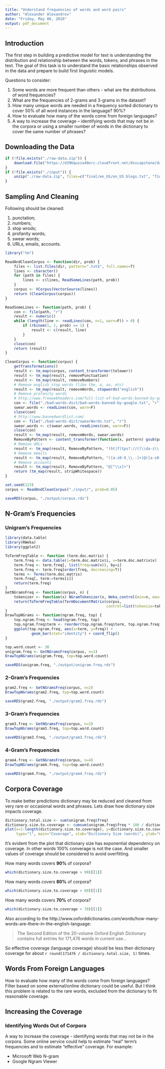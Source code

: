 ```yaml
---
title: "Understand frequencies of words and word pairs"
author: "Alexander Alexandrov"
date: "Friday, May 06, 2016"
output: pdf_document
---
```


## Introduction

The first step in building a predictive model for text is understanding the distribution and relationship between the words, tokens, and phrases in the text. The goal of this task is to understand the basic relationships observed in the data and prepare to build first linguistic models.

Questions to consider:

1. Some words are more frequent than others - what are the distributions of word frequencies?
2. What are the frequencies of 2-grams and 3-grams in the dataset?
3. How many unique words are needed in a frequency sorted dictionary to cover 50% of all word instances in the language? 90%?
4. How to evaluate how many of the words come from foreign languages?
5. A way to increase the coverage -- identifying words that may not be in the corpora or using a smaller number of words in the dictionary to cover the same number of phrases?

## Downloading the Data

```r
if (!file.exists("./raw-data.zip")) {
    download.file("https://d396qusza40orc.cloudfront.net/dsscapstone/dataset/Coursera-SwiftKey.zip", destfile="./raw-data.zip", method="auto")
}
if (!file.exists("./input")) {
    unzip("./raw-data.zip", files=c("final/en_US/en_US.blogs.txt", "final/en_US/en_US.news.txt", "final/en_US/en_US.twitter.txt"), exdir="input", junkpaths=T)
}
```

## Sampling And Cleaning

Following should be cleaned:

1. punctation;
2. numbers;
3. stop wrods;
4. profanity words;
5. swear words;
6. URLs, emails, accounts.

```r
library("tm")
```
```r
ReadAndCleanCorpus <- function(dir, prob) {
    files <- list.files(dir, pattern=".txt$", full.names=T)
    lines <- character()
    for (path in files) {
        lines <- c(lines, ReadSomeLines(path, prob))
    }
    corpus <- VCorpus(VectorSource(lines))
    return (CleanCorpus(corpus))
}

ReadSomeLines <- function(path, prob) {
    con <- file(path, "r")
    result <- numeric()
    while (length(line <- readLines(con, n=1, warn=F)) > 0) {
        if (rbinom(1, 1, prob) == 1) {
            result <- c(result, line)
        }
    }
    close(con)
    return (result)
}

CleanCorpus <- function(corpus) {
    getTransformations()
    result <- tm_map(corpus, content_transformer(tolower))
    result <- tm_map(result, removePunctuation)
    result <- tm_map(result, removeNumbers)
    # Remove english stop words (like the, a, an, etc)
    result <- tm_map(result, removeWords, stopwords("english"))
    # Remove profanity words
    # http://www.freewebheaders.com/full-list-of-bad-words-banned-by-google/
    con <- file("./bad-words-dict/bad-words-banned-by-google.txt", "r")
    swear.words <- readLines(con, warn=F)
    close(con)
    # http://www.bannedwordlist.com/
    con <- file("./bad-words-dict/swearWords.txt", "r")
    swear.words <- c(swear.words, readLines(con, warn=F))
    close(con)
    result <- tm_map(result, removeWords, swear.words)
    RemoveByPattern <- content_transformer(function(x, pattern) gsub(pattern, " ", x))
    # Remove URLs
    result <- tm_map(result, RemoveByPattern, "(ht|f)tps?://([\\da-z\\.-]+)\\.([a-z\\.]{2,6})([/\\w \\.-]*)*/?")
    # Remove emails
    result <- tm_map(result, RemoveByPattern, "([a-z0-9_\\.-]+)@([a-z0-9_\\.-]+)\\.([a-z\\.]{2,6})")
    # Remove accounts
    result <- tm_map(result, RemoveByPattern, "@[^\\s]+")
    return (tm_map(result, stripWhitespace))
}
```
```r
set.seed(123)
corpus <- ReadAndCleanCorpus("./input/", prob=0.05)
```

```r
saveRDS(corpus, "./output/corpus.rds")
```

## N-Gram's Frequencies

### Unigram's Frequencies

```r
library(data.table)
library(RWeka)
library(ggplot2)
```
```r
ToTermFreqTable <- function (term.doc.matrix) {
    term.freq <- data.table(i=term.doc.matrix$i, v=term.doc.matrix$v)
    term.freq <- term.freq[, list(freq=sum(v)), by=i]
    term.freq <- term.freq[order(freq, decreasing=T)]
    terms <- Terms(term.doc.matrix)
    term.freq[, term:=terms[i]]
    return(term.freq)
}
GetNGramsFreq <- function(corpus, n) {
    tokenizer <- function(x) NGramTokenizer(x, Weka_control(min=n, max=n))
    return(ToTermFreqTable(TermDocumentMatrix(corpus,
                                              control=list(tokenize=tokenizer))))
}
DrawTopNGrams <- function(ngram.freq, top) {
    top.ngram.freq <- head(ngram.freq, top)
    top.ngram.freq$term <- reorder(top.ngram.freq$term, top.ngram.freq$freq)
    ggplot(top.ngram.freq, aes(x=term, y=freq)) +
            geom_bar(stat="identity") + coord_flip()
}
```

```r
top.word.count <- 30
unigram.freq <- GetNGramsFreq(corpus, n=1)
DrawTopNGrams(unigram.freq, top=top.word.count)
```

```r
saveRDS(unigram.freq, "./output/unigram.freq.rds")
```

### 2-Gram's Frequencies

```r
gram2.freq <- GetNGramsFreq(corpus, n=2)
DrawTopNGrams(gram2.freq, top=top.word.count)
```

```r
saveRDS(gram2.freq, "./output/gram2.freq.rds")
```

### 3-Gram's Frequencies

```r
gram3.freq <- GetNGramsFreq(corpus, n=3)
DrawTopNGrams(gram3.freq, top=top.word.count)
```

```r
saveRDS(gram3.freq, "./output/gram3.freq.rds")
```

### 4-Gram's Frequencies

```r
gram4.freq <- GetNGramsFreq(corpus, n=4)
DrawTopNGrams(gram4.freq, top=top.word.count)
```

```r
saveRDS(gram4.freq, "./output/gram4.freq.rds")
```

## Corpora Coverage

To make better predictions dictionary may be reduced and cleaned from very rare or occasional words and phrases. Lets draw how dictionary size impacts coverage.

```r
dictionary.total.size <- sum(unigram.freq$freq)
dictionary.size.to.coverage <- cumsum(unigram.freq$freq * 100 / dictionary.total.size)
plot(x=1:length(dictionary.size.to.coverage), y=dictionary.size.to.coverage,
     type="l", main="Coverage", xlab="Dictionary Size (words)", ylab="Coverage (percent)")
```

It's evident from the plot that dictionary size has exponential dependency on coverage. In other words 100% converage is not the case. And smaller values of coverage should be considered to avoid overfitting.

How many words covers **90%** of corpora?

```r
which(dictionary.size.to.coverage > 90)[[1]]
```

How many words covers **80%** of corpora?

```r
which(dictionary.size.to.coverage > 80)[[1]]
```

How many words covers **70%** of corpora?

```r
which(dictionary.size.to.coverage > 70)[[1]]
```

Also according to the http://www.oxforddictionaries.com/words/how-many-words-are-there-in-the-english-language:

> The Second Edition of the 20-volume Oxford English Dictionary contains full entries for 171,476 words in current use...

So effective coverage (language coverage) should be less then dictionary coverage for about `r round(171476 / dictionary.total.size, 1)` times.

## Words From Foreign Languages

How to evaluate how many of the words come from foreign languages?
Filter based on some external/online dictionary could be useful. But I think this problem is related to the rare words, excluded from the dictionary to fit reasonable coverage.

## Increasing the Coverage

### Identifying Words Out of Corpora

A way to increase the coverage - identifying words that may not be in the corpora.
Some online service could help to estimate "real" term's frequencies and to estimate "effective" coverage. For example:

* Microsoft Web N-gram
* Google Ngram Viewer
